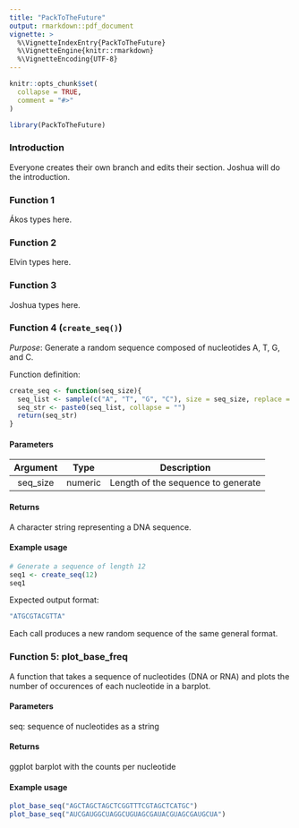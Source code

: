 ```yaml
---
title: "PackToTheFuture"
output: rmarkdown::pdf_document
vignette: >
  %\VignetteIndexEntry{PackToTheFuture}
  %\VignetteEngine{knitr::rmarkdown}
  %\VignetteEncoding{UTF-8}
---
```


```r
knitr::opts_chunk$set(
  collapse = TRUE,
  comment = "#>"
)
```

```r
library(PackToTheFuture)
```

### Introduction

Everyone creates their own branch and edits their section. Joshua will do the introduction.

### Function 1

Ákos types here.

### Function 2

Elvin types here.

### Function 3

Joshua types here.

### Function 4 (`create_seq()`)

*Purpose*: Generate a random sequence composed of nucleotides A, T, G, and C.

Function definition:

``` r
create_seq <- function(seq_size){
  seq_list <- sample(c("A", "T", "G", "C"), size = seq_size, replace = TRUE)
  seq_str <- paste0(seq_list, collapse = "")
  return(seq_str)
}
```

#### Parameters

| Argument |  Type   |            Description             |
|:--------:|:-------:|:----------------------------------:|
| seq_size | numeric | Length of the sequence to generate |

#### Returns

A character string representing a DNA sequence.

#### Example usage

``` r
# Generate a sequence of length 12
seq1 <- create_seq(12)
seq1
```

Expected output format:

``` r
"ATGCGTACGTTA"
```

Each call produces a new random sequence of the same general format.

### Function 5: plot_base_freq

A function that takes a sequence of nucleotides (DNA or RNA) and plots the number of occurences of each nucleotide in a barplot.

#### Parameters

seq: sequence of nucleotides as a string

#### Returns

ggplot barplot with the counts per nucleotide

#### Example usage
```r
plot_base_seq("AGCTAGCTAGCTCGGTTTCGTAGCTCATGC")
plot_base_seq("AUCGAUGGCUAGGCUGUAGCGAUACGUAGCGAUGCUA")
```